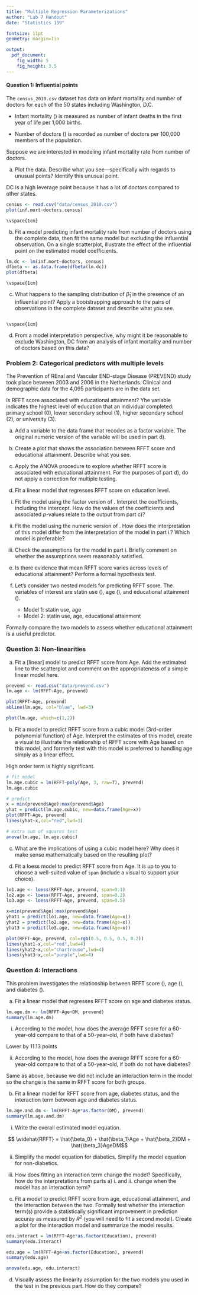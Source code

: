 ```yaml
---
title: "Multiple Regression Parameterizations"
author: "Lab 7 Handout"
date: "Statistics 139"

fontsize: 11pt
geometry: margin=1in 

output:
  pdf_document:
    fig_width: 5
    fig_height: 3.5
---
```


\begin{small}
	
	\textbf{Topics}
	\begin{itemize}
	  \item Q1: Influential points
	  \item Q2: Categorical predictors with multiple levels
	  \item Q3: Nonlinearities and polynomials 
	  \item Q4: Interactions
	\end{itemize}
	
\end{small}

#### Question 1: Influential points

The `census_2010.csv` dataset has data on infant mortality and number of doctors for each of the 50 states including Washington, D.C.
 
  - Infant mortality (\texttt{inf.mort}) is measured as number of infant deaths in the first year of life per 1,000 births.
  
  - Number of doctors (\texttt{doctors}) is recorded as number of doctors per 100,000 members of the population.

Suppose we are interested in modeling infant mortality rate from number of doctors. 

a) Plot the data. Describe what you see---specifically with regards to unusual points? Identify this unusual point.

DC is a high leverage point because it has a lot of doctors compared to other states. 

```r
census <- read.csv("data/census_2010.csv")
plot(inf.mort~doctors,census)
```

    \vspace{1cm}

b) Fit a model predicting infant mortality rate from number of doctors using the complete data, then fit the same model but excluding the influential observation. On a single scatterplot, illustrate the effect of the influential point on the estimated model coefficients.

```r
lm.dc <- lm(inf.mort~doctors, census)
dfbeta <- as.data.frame(dfbeta(lm.dc))
plot(dfbeta)
```

    \vspace{1cm}

c) What happens to the sampling distribution of $\hat{\beta}_1$ in the presence of an influential point? Apply a bootstrapping approach to the pairs of observations in the complete dataset and describe what you see.

```r

```


    \vspace{1cm}


d) From a model interpretation perspective, why might it be reasonable to exclude Washington, DC from an analysis of infant mortality and number of doctors based on this data?
    
    \vspace{2cm}

\newpage

### Problem 2: Categorical predictors with multiple levels

The Prevention of REnal and Vascular END-stage Disease (PREVEND) study took place between 2003 and 2006 in the Netherlands. Clinical and demographic data for the 4,095 participants are in the \texttt{prevend.csv} data set.

Is RFFT score associated with educational attainment? Yhe variable \texttt{Education} indicates the highest level of education that an individual completed: primary school (0), lower secondary school (1), higher secondary school (2), or university (3). 

a) Add a variable to the \texttt{prevend} data frame that recodes \texttt{Education} as a factor variable. The original numeric version of the variable will be used in part d).

\vspace{0.5cm}

b) Create a plot that shows the association between RFFT score and educational attainment. Describe what you see.
    
\vspace{2cm}
    
c) Apply the ANOVA procedure to explore whether RFFT score is associated with educational attainment. For the purposes of part d), do not apply a correction for multiple testing.
    
\vspace{2cm}
    
d) Fit a linear model that regresses RFFT score on education level. 
    
  i. Fit the model using the factor version of \texttt{Education}. Interpret the coefficients, including the intercept. How do the values of the coefficients and associated $p$-values relate to the output from part c)?
      
  \vspace{1cm}
      
  ii. Fit the model using the numeric version of \texttt{Education}. How does the interpretation of this model differ from the interpretation of the model in part i.? Which model is preferable?
      
  \vspace{1cm}

  iii. Check the assumptions for the model in part i. Briefly comment on whether the assumptions seem reasonably satisfied.
      
  \vspace{1cm}
      
e) Is there evidence that mean RFFT score varies across levels of educational attainment? Perform a formal hypothesis test.
    
\vspace{1cm}
    
    
f) Let's consider two nested models for predicting RFFT score. The variables of interest are statin use (\texttt{Statin}), age (\texttt{Age}), and educational attainment (\texttt{Age}).

    - Model 1: statin use, age
    - Model 2: statin use, age, educational attainment
  
Formally compare the two models to assess whether educational attainment is a useful predictor. 

\vspace{2cm}

### Question 3: Non-linearities

a)  Fit a [linear] model to predict RFFT score from Age.  Add the estimated line to the scatterplot and comment on the appropriateness of a simple linear model here.

```r
prevend <- read.csv("data/prevend.csv")
lm.age <- lm(RFFT~Age, prevend)

plot(RFFT~Age, prevend)
abline(lm.age, col="blue", lwd=3)

plot(lm.age, which=c(1,2))
```


  \vspace{2cm}
  
b) Fit a model to predict RFFT score from a cubic model (3rd-order polynomial function) of Age.  Interpret the estimates of this model, create a visual to illustrate the relationship of RFFT score with Age based on this model, and formerly test with this model is preferred to handling age simply as a linear effect.

High order term is highly significant. 

```r
# fit model
lm.age.cubic = lm(RFFT~poly(Age, 3, raw=T), prevend)
lm.age.cubic

# predict
x = min(prevend$Age):max(prevend$Age)
yhat = predict(lm.age.cubic, new=data.frame(Age=x))
plot(RFFT~Age, prevend)
lines(yhat~x,col="red",lwd=3)

# extra sum of squares test
anova(lm.age, lm.age.cubic)
```


  \vspace{2cm}
  
c) What are the implications of using a cubic model here?  Why does it make sense mathematically based on the resulting plot?

  \vspace{2cm}
  
d) Fit a loess model to predict RFFT score from Age.  It is up to you to choose a well-suited value of `span` (include a visual to support your choice).

```r
lo1.age <- loess(RFFT~Age, prevend, span=0.1)
lo2.age <- loess(RFFT~Age, prevend, span=0.2)
lo3.age <- loess(RFFT~Age, prevend, span=0.5)

x=min(prevend$Age):max(prevend$Age)
yhat1 = predict(lo1.age, new=data.frame(Age=x))
yhat2 = predict(lo2.age, new=data.frame(Age=x))
yhat3 = predict(lo3.age, new=data.frame(Age=x))

plot(RFFT~Age, prevend, col=rgb(0.5, 0.5, 0.5, 0.2))
lines(yhat1~x,col="red",lwd=4)
lines(yhat2~x,col="chartreuse",lwd=4)
lines(yhat3~x,col="purple",lwd=4)
```


\newpage
  
### Question 4: Interactions

This problem investigates the relationship between RFFT score (\texttt{RFFT}), age (\texttt{Age}), and diabetes (\texttt{DM}).

a) Fit a linear model that regresses RFFT score on age and diabetes status. 

```r
lm.age.dm <- lm(RFFT~Age+DM, prevend)
summary(lm.age.dm)
```

    
  i. According to the model, how does the average RFFT score for a 60-year-old compare to that of a 50-year-old, if both have diabetes?
  
  Lower by 11.13 points
        
  \vspace{0.5cm}
        
  ii. According to the model, how does the average RFFT score for a 60-year-old compare to that of a 50-year-old, if both do not have diabetes?
  
  Same as above, because we did not include an interaction term in the model so the change is the same in RFFT score for both groups. 
        
  \vspace{0.5cm}
        
b) Fit a linear model for RFFT score from age, diabetes status, and the interaction term between age and diabetes status.

```r
lm.age.and.dm <- lm(RFFT~Age*as.factor(DM), prevend)
summary(lm.age.and.dm)
```

    
  i. Write the overall estimated model equation.
        
  $$ \widehat{RFFT} = \hat{\beta_0} + \hat{\beta_1}Age + \hat{\beta_2}DM + \hat{\beta_3}AgeDM$$
        
  ii. Simplify the model equation for diabetics. Simplify the model equation for non-diabetics.
        
   \vspace{1cm}
        
  iii. How does fitting an interaction term change the model? Specifically, how do the interpretations from parts a) i. and ii. change when the model has an interaction term?

\vspace{1cm}
        
c) Fit a model to predict RFFT score from age, educational attainment, and the interaction between the two.  Formally test whether the interaction term(s) provide a statistically significant improvement in prediction accuray as measured by $R^2$ (you will need to fit a second model). Create a plot for the interaction model and summarize the model results.

```r
edu.interact = lm(RFFT~Age*as.factor(Education), prevend)
summary(edu.interact)

edu.age = lm(RFFT~Age+as.factor(Education), prevend)
summary(edu.age)

anova(edu.age, edu.interact)
```


\vspace{1cm} 

d) Visually assess the linearity assumption for the two models you used in the test in the previous part.  How do they compare?

\vspace{3cm}


